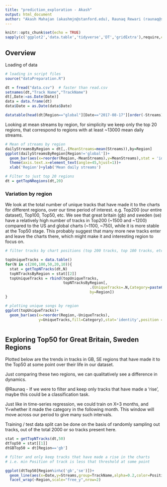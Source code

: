 ```yaml
---
title: "prediction_exploration - Akash"
output: html_document
author: "Akash Mahajan (akashmjn@stanford.edu), Raunaq Rewari (raunaq@stanford.edu)"
---
```


```r
knitr::opts_chunk$set(echo = TRUE)
sapply(c('ggplot2','data.table','tidyverse','DT','gridExtra'),require,character.only=TRUE)
```

## Overview

Loading of data 

```r

# loading in script files
source("dataPreparation.R")

dt = fread("data.csv")  # faster than read.csv 
setnames(dt,"Track Name","TrackName")
dt[,Date:=as.Date(Date)]
data = data.frame(dt)
data$Date = as.Date(data$Date)

datatable(head(dt[Region=="global"][Date=="2017-08-17"][order(-Streams)],20),options = list(pageLength=5))

```

Looking at mean streams by region, for simplicity we keep only the top 20 regions, that correspond to regions with at least ~13000 mean daily streams. 

```r

# Mean of streams by region
dailyStreamsByRegion = dt[,.(MeanStreams=mean(Streams)),by=Region]
ggplot(dailyStreamsByRegion[Region!='global'])+
  geom_bar(aes(x=reorder(Region,-MeanStreams),y=MeanStreams),stat = 'identity')+
  theme(axis.text.x=element_text(angle=45,hjust=1))+
  xlab('Region')+ylab('Mean daily streams')

# Filter to just top 20 regions
dt = getTopNRegions(dt,20)
```

### Variation by region 

We look at the total number of unique tracks that have made it to the charts for different regions, over our time period of interest. e.g. Top200 (our entire dataset), Top100, Top50, etc. 
We see that great britain (gb) and sweden (se) have a relatively high number of tracks in Top200 (~1500 and ~1200) compared to the US and global charts (~1100, ~750), while it is more stable at the Top50 stage. This probably suggest that many more new tracks enter and leave the charts there, which might make it and interesting region to focus on. 

```r

# filter tracks by chart positions (top 200 tracks, top 100 tracks, etc.)

topUniqueTracks = data.table()
for(N in c(200,100,50,20,10)){
  stat = getTopNTracks(dt,N)
  topNTracksByRegion = stat[[2]]
  topUniqueTracks = rbind(topUniqueTracks,
                          topNTracksByRegion[,
                                      .(UniqueTracks=.N,Category=paste0("Top",N)),
                                      by=Region])
}

# plotting unique songs by region
ggplot(topUniqueTracks)+
  geom_bar(aes(x=reorder(Region,-UniqueTracks),
               y=UniqueTracks,fill=Category),stat='identity',position = 'dodge')



```


## Exploring Top50 for Great Britain, Sweden Regions

Plotted below are the trends in tracks in GB, SE regions that have made it to the Top50 at some point over their life in our dataset. 

Just comparing these two regions, we can qualitatively see a difference in dynamics.

@Raunaq - If we were to filter and keep only tracks that have made a 'rise', maybe this could be a classification task. 

Just like in time-series regression, we could train on X=3 months, and Y=whether it made the category in the following month. This window will move across our period to give many such intervals. 

Training / test data split can be done on the basis of randomly sampling out tracks, out of the total 2000 or so tracks present here.  

```r

stat = getTopNTracks(dt,50)
dtTop50 = stat[[1]]
dtGBTop50 = dt[Region=='gb']

# filter and only keep tracks that have made a rise in the charts
# i.e. min Position of track is less that threshold at some point 

ggplot(dtTop50[Region%in%c('gb','se')])+
  geom_line(aes(x=Date,y=Streams,group=TrackName,alpha=0.2,color=Position))+
  facet_wrap(~Region,scale="free_y",nrow=2)

```

